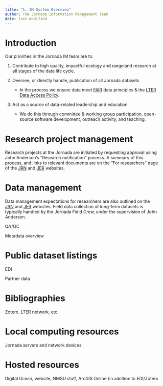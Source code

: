 ```yaml
---
title: "1. IM System Overview"
author: The Jornada Information Management Team
date: last-modified
---
```


# Introduction

Our priorities in the Jornada IM team are to:

1. Contribute to high quality, impactful ecology and rangeland research at all stages of the data life cycle.

2. Oversee, or directly handle, publication of all Jornada datasets
    - In the process we ensure data meet [FAIR](https://doi.org/10.1038/sdata.2016.18) data principles & the [LTER Data Access Policy](https://lternet.edu/data-access-policy/).

3. Act as a source of data-related leadership and education
    - We do this through committee & working group participation, open-source software development, outreach activity, and teaching.


# Research project management

Research projects at the Jornada are initiated by requesting approval using John Anderson's "Research notification" process. A summary of this process, and links to relevant documents are on the "For researchers" page of the [JRN](https://lter.jornada.nmsu.edu/for-researchers) and [JER](https) websites.

# Data management

Data management expectations for researchers are also outlined on the [JRN](https://lter.jornada.nmsu.edu/for-researchers) and [JER](https) websites. Field data collection of long-term datasets is typically handled by the Jornada Field Crew, under the supervision of John Anderson.

QA/QC

Metadata overview

# Public dataset listings

EDI

Partner data

# Bibliographies

Zotero, LTER network, etc.

# Local computing resources

Jornada servers and network devices

# Hosted resources

Digital Ocean, website, NMSU stuff, ArcGIS Online (in addition to EDI/Zotero

